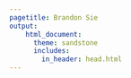 ```yaml
---
pagetitle: Brandon Sie
output:
    html_document:
      theme: sandstone
      includes: 
        in_header: head.html
---
```


<div class = "row" w3-include-html="bio.html"></div>
<div class = "row" w3-include-html="hexagons.html" style = "text-align: center;"></div> 
<div class = "row" id = "siteinfo" w3-include-html="siteinfo.html"></div>  

<script src="js/includeHTML.js"></script>
<script src="js/unloadscroll.js"></script>
<script>includeHTML();</script>


